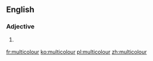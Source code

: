 ==English==

===Adjective===
{{head|en|adjective}}

# {{context|chiefly|British|and|Canada}} {{alternative spelling of|multicolor}}

[[fr:multicolour]]
[[ko:multicolour]]
[[pl:multicolour]]
[[zh:multicolour]]